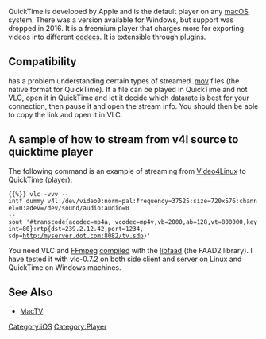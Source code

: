{{website|QuickTime|https://www.apple.com/quicktime/}}
QuickTime is developed by Apple and is the default player on any [[macOS]] system. There was a version available for Windows, but support was dropped in 2016. It is a freemium player that charges more for exporting videos into different [[codec]]s. It is extensible through plugins.

==Compatibility==
{{VLC}} has a problem understanding certain types of streamed .[[mov]] files (the native format for QuickTime). If a file can be played in QuickTime and not VLC, open it in QuickTime and let it decide which datarate is best for your connection, then pause it and open the stream info. You should then be able to copy the link and open it in VLC.

==A sample of how to stream from v4l source to quicktime player==
The following command is an example of streaming from [[Video4Linux]] to QuickTime (player):

 {{%}} vlc -vvv --intf dummy v4l:/dev/video0:norm=pal:frequency=37525:size=720x576:channel=0:adev=/dev/sound/audio:audio=0                 
 --sout '#transcode{acodec=mp4a, vcodec=mp4v,vb=2000,ab=128,vt=800000,keyint=80}:rtp{dst=239.2.12.42,port=1234,
 sdp=http:/myserver.dot.com:8082/tv.sdp}'

You need VLC and [[FFmpeg]] [[compile]]d with the [[libfaad]] (the FAAD2 library). I have tested it with vlc-0.7.2 on both side client and server on Linux and QuickTime on Windows machines.

==See Also==
* [[MacTV]]

[[Category:iOS]]
[[Category:Player]]